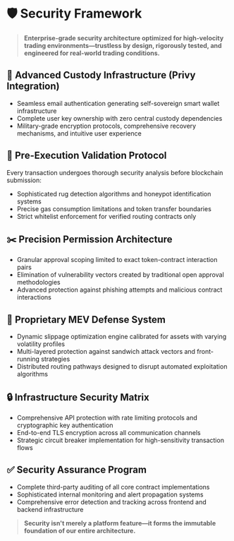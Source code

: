 # 🛡️ Security Framework

> **Enterprise-grade security architecture optimized for high-velocity trading environments—trustless by design, rigorously tested, and engineered for real-world trading conditions.**

## 🔐 Advanced Custody Infrastructure (Privy Integration)

- Seamless email authentication generating self-sovereign smart wallet infrastructure
- Complete user key ownership with zero central custody dependencies
- Military-grade encryption protocols, comprehensive recovery mechanisms, and intuitive user experience

## 🧠 Pre-Execution Validation Protocol

Every transaction undergoes thorough security analysis before blockchain submission:

- Sophisticated rug detection algorithms and honeypot identification systems
- Precise gas consumption limitations and token transfer boundaries
- Strict whitelist enforcement for verified routing contracts only

## ✂️ Precision Permission Architecture

- Granular approval scoping limited to exact token-contract interaction pairs
- Elimination of vulnerability vectors created by traditional open approval methodologies
- Advanced protection against phishing attempts and malicious contract interactions

## 🦾 Proprietary MEV Defense System

- Dynamic slippage optimization engine calibrated for assets with varying volatility profiles
- Multi-layered protection against sandwich attack vectors and front-running strategies
- Distributed routing pathways designed to disrupt automated exploitation algorithms

## 🔒 Infrastructure Security Matrix

- Comprehensive API protection with rate limiting protocols and cryptographic key authentication
- End-to-end TLS encryption across all communication channels
- Strategic circuit breaker implementation for high-sensitivity transaction flows

## ✅ Security Assurance Program

- Complete third-party auditing of all core contract implementations
- Sophisticated internal monitoring and alert propagation systems
- Comprehensive error detection and tracking across frontend and backend infrastructure

> **Security isn't merely a platform feature—it forms the immutable foundation of our entire architecture.**
